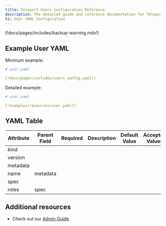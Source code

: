```yaml
---
title: Teleport Users Configuration Reference
description: The detailed guide and reference documentation for Teleport User YAML Configuration.
h1: User YAML Configuration
---
```


(!docs/pages/includes/backup-warning.mdx!)

## Example User YAML

Minimum example:

```yaml
# user.yaml

(!docs/pages/includes/users_config.yaml!)
````

Detailed example:

```yaml
# user.yaml

(!examples/resources/user.yaml!)
````

## YAML Table

| Attribute | Parent Field | Required | Description | Default Value | Accepted Values |
| --- | --- |  --- | --- |  --- | --- |
| kind | | | | |
| version | | | | |
| metadata | | | | |
| name | metadata | | | | 
| spec |  | | | | 
| roles | spec | | | | 

## Additional resources

- Check out our [Admin Guide](../../admin-guide.mdx).
